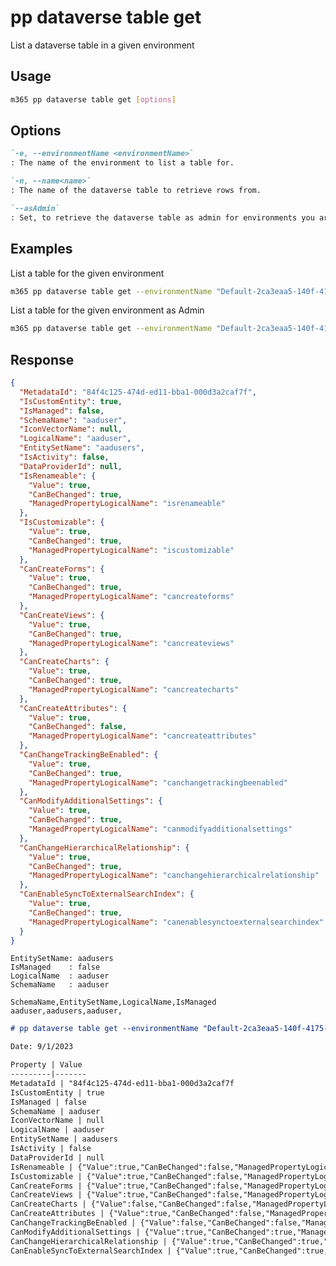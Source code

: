 
# pp dataverse table get

List a dataverse table in a given environment

## Usage

```sh
m365 pp dataverse table get [options]
```

## Options

```md definition-list
`-e, --environmentName <environmentName>`
: The name of the environment to list a table for.

`-n, --name<name>`
: The name of the dataverse table to retrieve rows from.

`--asAdmin`
: Set, to retrieve the dataverse table as admin for environments you are not a member of.
```

<Global />

## Examples

List a table for the given environment

```sh
m365 pp dataverse table get --environmentName "Default-2ca3eaa5-140f-4175-8261-3272edf9f339" --name "aaduser"
```

List a table for the given environment as Admin

```sh
m365 pp dataverse table get --environmentName "Default-2ca3eaa5-140f-4175-8261-3272edf9f339" --name "aaduser" --asAdmin
```

## Response

<Tabs>
  <TabItem value="JSON">

  ```json
  {
    "MetadataId": "84f4c125-474d-ed11-bba1-000d3a2caf7f",
    "IsCustomEntity": true,
    "IsManaged": false,
    "SchemaName": "aaduser",
    "IconVectorName": null,
    "LogicalName": "aaduser",
    "EntitySetName": "aadusers",
    "IsActivity": false,
    "DataProviderId": null,
    "IsRenameable": {
      "Value": true,
      "CanBeChanged": true,
      "ManagedPropertyLogicalName": "isrenameable"
    },
    "IsCustomizable": {
      "Value": true,
      "CanBeChanged": true,
      "ManagedPropertyLogicalName": "iscustomizable"
    },
    "CanCreateForms": {
      "Value": true,
      "CanBeChanged": true,
      "ManagedPropertyLogicalName": "cancreateforms"
    },
    "CanCreateViews": {
      "Value": true,
      "CanBeChanged": true,
      "ManagedPropertyLogicalName": "cancreateviews"
    },
    "CanCreateCharts": {
      "Value": true,
      "CanBeChanged": true,
      "ManagedPropertyLogicalName": "cancreatecharts"
    },
    "CanCreateAttributes": {
      "Value": true,
      "CanBeChanged": false,
      "ManagedPropertyLogicalName": "cancreateattributes"
    },
    "CanChangeTrackingBeEnabled": {
      "Value": true,
      "CanBeChanged": true,
      "ManagedPropertyLogicalName": "canchangetrackingbeenabled"
    },
    "CanModifyAdditionalSettings": {
      "Value": true,
      "CanBeChanged": true,
      "ManagedPropertyLogicalName": "canmodifyadditionalsettings"
    },
    "CanChangeHierarchicalRelationship": {
      "Value": true,
      "CanBeChanged": true,
      "ManagedPropertyLogicalName": "canchangehierarchicalrelationship"
    },
    "CanEnableSyncToExternalSearchIndex": {
      "Value": true,
      "CanBeChanged": true,
      "ManagedPropertyLogicalName": "canenablesynctoexternalsearchindex"
    }
  }
  ```

  </TabItem>
  <TabItem value="Text">

  ```text
  EntitySetName: aadusers
  IsManaged    : false
  LogicalName  : aaduser
  SchemaName   : aaduser
  ```

  </TabItem>
  <TabItem value="CSV">

  ```csv
  SchemaName,EntitySetName,LogicalName,IsManaged
  aaduser,aadusers,aaduser,
  ```

  </TabItem>
  <TabItem value="Markdown">

  ```md
  # pp dataverse table get --environmentName "Default-2ca3eaa5-140f-4175-8261-3272edf9f339" --name "aaduser"

  Date: 9/1/2023

  Property | Value
  ---------|-------
  MetadataId | "84f4c125-474d-ed11-bba1-000d3a2caf7f
  IsCustomEntity | true
  IsManaged | false
  SchemaName | aaduser
  IconVectorName | null
  LogicalName | aaduser
  EntitySetName | aadusers
  IsActivity | false
  DataProviderId | null
  IsRenameable | {"Value":true,"CanBeChanged":false,"ManagedPropertyLogicalName":"isrenameable"}
  IsCustomizable | {"Value":true,"CanBeChanged":false,"ManagedPropertyLogicalName":"iscustomizable"}
  CanCreateForms | {"Value":true,"CanBeChanged":false,"ManagedPropertyLogicalName":"cancreateforms"}
  CanCreateViews | {"Value":true,"CanBeChanged":false,"ManagedPropertyLogicalName":"cancreateviews"}
  CanCreateCharts | {"Value":false,"CanBeChanged":false,"ManagedPropertyLogicalName":"cancreatecharts"}
  CanCreateAttributes | {"Value":true,"CanBeChanged":false,"ManagedPropertyLogicalName":"cancreateattributes"}
  CanChangeTrackingBeEnabled | {"Value":false,"CanBeChanged":false,"ManagedPropertyLogicalName":"canchangetrackingbeenabled"}
  CanModifyAdditionalSettings | {"Value":true,"CanBeChanged":true,"ManagedPropertyLogicalName":"canmodifyadditionalsettings"}
  CanChangeHierarchicalRelationship | {"Value":true,"CanBeChanged":true,"ManagedPropertyLogicalName":"canchangehierarchicalrelationship"}
  CanEnableSyncToExternalSearchIndex | {"Value":true,"CanBeChanged":true,"ManagedPropertyLogicalName":"canenablesynctoexternalsearchindex"}
  ```

  </TabItem>
</Tabs>

